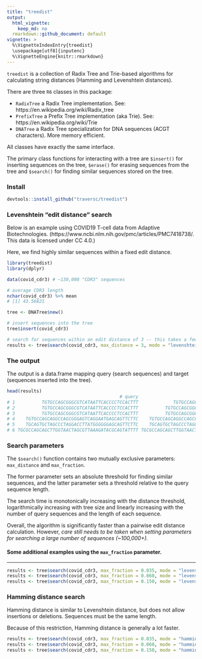 ```yaml
---
title: "treedist"
output:
  html_vignette:
    keep_md: no
  rmarkdown::github_document: default
vignette: >
  %\VignetteIndexEntry{treedist}
  \usepackage[utf8]{inputenc}
  %\VignetteEngine{knitr::rmarkdown}
---
```


<!-- <img src="hex.png" width = "130" height = "150" align="right" style="border:0px;padding:15px"> -->
 
<!-- [![CRAN\_Status\_Badge](http://www.r-pkg.org/badges/version/treedist)](https://cran.r-project.org/package=treedist) [![CRAN\_Downloads\_Badge](https://cranlogs.r-pkg.org/badges/treedist)](https://cran.r-project.org/package=treedist) -->
<!-- [![CRAN\_Downloads\_Total\_Badge](https://cranlogs.r-pkg.org/badges/grand-total/treedist)](https://cran.r-project.org/package=treedist) -->

`treedist` is a collection of Radix Tree and Trie-based algorithms for calculating string distances (Hamming and Levenshtein distances). 

There are three `R6` classes in this package: 

* `RadixTree` a Radix Tree implementation. See: https://en.wikipedia.org/wiki/Radix_tree
* `PrefixTree` a Prefix Tree implementation (aka Trie). See: https://en.wikipedia.org/wiki/Trie
* `DNATree` a Radix Tree specialization for DNA sequences (ACGT characters). More memory efficient. 

All classes have exactly the same interface. 

The primary class functions for interacting with a tree are `$insert()` for inserting sequences on the tree, `$erase()` for erasing sequences from the tree and `$search()` for finding similar sequences stored on the tree. 

### Install
```r
devtools::install_github("traversc/treedist")
```

### Levenshtein "edit distance" search

Below is an example using COVID19 T-cell data from Adaptive Biotechnologies. (https://www.ncbi.nlm.nih.gov/pmc/articles/PMC7418738/. This data is licensed under CC 4.0.)

Here, we find highly similar sequences within a fixed edit distance. 

```r
library(treedist)
library(dplyr)

data(covid_cdr3) # ~130,000 "CDR3" sequences

# average CDR3 length
nchar(covid_cdr3) %>% mean
# [1] 43.56821

tree <- DNATree$new()

# insert sequences into the tree
tree$insert(covid_cdr3)

# search for sequences within an edit distance of 3 -- this takes a few minutes
results <- tree$search(covid_cdr3, max_distance = 3, mode = "levenshtein", nthreads=8)

```
### The output

The output is a data.frame mapping query (search sequences) and target (sequences inserted into the tree). 
```r
head(results)
                                          # query                                        target distance
# 1          TGTGCCAGCGGGCGTCATAATTCACCCCTCCACTTT             TGTGCCAGCGGCTATAATTCACCCCTCCACTTT        3
# 2          TGTGCCAGCGGGCGTCATAATTCACCCCTCCACTTT          TGTGCCAGCGGGCGTCATAATTCACCCCTCCACTTT        0
# 3          TGTGCCAGCGGGCGTCATAATTCACCCCTCCACTTT          TGTGCCAGCGGGGACAGTAATTCACCCCTCCACTTT        3
# 4    TGTGCCAGCAGGCCAGCGGGAGTCAGGAATGAGCAGTTCTTC    TGTGCCAGCAGGCCAGCGGGAGTCAGGAATGAGCAGTTCTTC        0
# 5    TGCAGTGCTAGCCCTAGGACCTTATGGGGGGAGCAGTTCTTC    TGCAGTGCTAGCCCTAGGACCTTATGGGGGGAGCAGTTCTTC        0
# 6 TGCGCCAGCAGCTTGGTAACTAGCGTTAAAGATACGCAGTATTTT TGCGCCAGCAGCTTGGTAACTAGCGTTAAAGATACGCAGTATTTT        0
```

### Search parameters

The `$search()` function contains two mutually exclusive parameters: `max_distance` and `max_fraction`. 

The former parameter sets an absolute threshold for finding similar sequences, and the latter parameter sets a threshold relative to the query sequence length. 

The search time is monotonically increasing with the distance threshold, logarithmically increasing with tree size and linearly increasing with the number of query sequences and the length of each sequence. 

Overall, the algorithm is significantly faster than a pairwise edit distance calculation. However, *care still needs to be taken when setting parameters for searching a large number of sequences (~100,000+).*

#### Some additional examples using the `max_fraction` parameter.

****
```r
results <- tree$search(covid_cdr3, max_fraction = 0.035, mode = "levenshtein", nthreads=8) # ~several seconds
results <- tree$search(covid_cdr3, max_fraction = 0.060, mode = "levenshtein", nthreads=8) # ~1 minute
results <- tree$search(covid_cdr3, max_fraction = 0.150, mode = "levenshtein", nthreads=8) # 15-20 minutes
```

### Hamming distance search

Hamming distance is similar to Levenshtein distance, but does not allow insertions or deletions. Sequences must be the same length. 

Because of this restriction, Hamming distance is generally a lot faster. 

```r
results <- tree$search(covid_cdr3, max_fraction = 0.035, mode = "hamming", nthreads=8) # ~1 second
results <- tree$search(covid_cdr3, max_fraction = 0.060, mode = "hamming", nthreads=8) # ~ several seconds
results <- tree$search(covid_cdr3, max_fraction = 0.150, mode = "hamming", nthreads=8) # ~ 1.5 minutes
```



